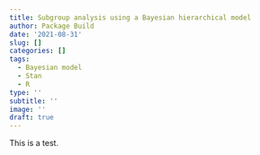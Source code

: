 ```yaml
---
title: Subgroup analysis using a Bayesian hierarchical model
author: Package Build
date: '2021-08-31'
slug: []
categories: []
tags:
  - Bayesian model
  - Stan
  - R
type: ''
subtitle: ''
image: ''
draft: true
---
```


This is a test.
